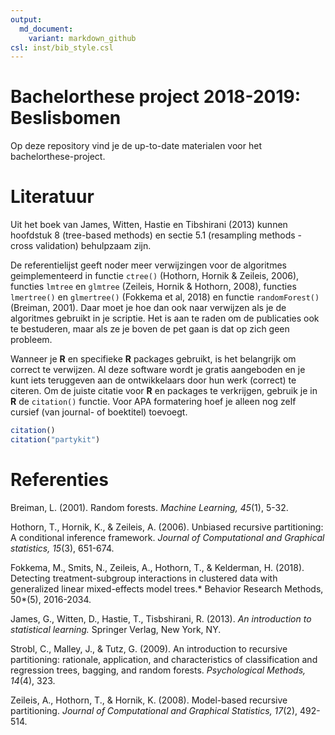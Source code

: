 ```yaml
---
output:
  md_document:
    variant: markdown_github
csl: inst/bib_style.csl
---
```


# Bachelorthese project 2018-2019: Beslisbomen

Op deze repository vind je de up-to-date materialen voor het bachelorthese-project.


# Literatuur

Uit het boek van James, Witten, Hastie en Tibshirani (2013) kunnen hoofdstuk 8 (tree-based methods) en sectie 5.1 (resampling methods - cross validation) behulpzaam zijn. 

De referentielijst geeft noder meer verwijzingen voor de algoritmes geimplementeerd in functie `ctree()` (Hothorn, Hornik & Zeileis, 2006), functies `lmtree` en `glmtree` (Zeileis, Hornik & Hothorn, 2008), functies `lmertree()` en `glmertree()` (Fokkema et al, 2018) en functie `randomForest()` (Breiman, 2001). Daar moet je hoe dan ook naar verwijzen als je de algoritmes gebruikt in je scriptie. Het is aan te raden om de publicaties ook te bestuderen, maar als ze je boven de pet gaan is dat op zich geen probleem.

Wanneer je **R** en specifieke **R** packages gebruikt, is het belangrijk om correct te verwijzen. Al deze software wordt je gratis aangeboden en je kunt iets teruggeven aan de ontwikkelaars door hun werk (correct) te citeren. Om de juiste citatie voor **R** en packages te verkrijgen, gebruik je in **R** de `citation()` functie. Voor APA formatering hoef je alleen nog zelf cursief (van journal- of boektitel) toevoegt.

```r
citation()
citation("partykit")
```

# Referenties

Breiman, L. (2001). Random forests. *Machine Learning, 45*(1), 5-32.

Hothorn, T., Hornik, K., & Zeileis, A. (2006). Unbiased recursive partitioning: A conditional inference framework. *Journal of Computational and Graphical statistics, 15*(3), 651-674.

Fokkema, M., Smits, N., Zeileis, A., Hothorn, T., & Kelderman, H. (2018). Detecting treatment-subgroup interactions in clustered data with generalized linear mixed-effects model trees.* Behavior Research Methods, 50*(5), 2016-2034.

James, G., Witten, D., Hastie, T., Tisbshirani, R. (2013). *An introduction to statistical learning.* Springer Verlag, New York, NY.

Strobl, C., Malley, J., & Tutz, G. (2009). An introduction to recursive partitioning: rationale, application, and characteristics of classification and regression trees, bagging, and random forests. *Psychological Methods, 14*(4), 323.

Zeileis, A., Hothorn, T., & Hornik, K. (2008). Model-based recursive partitioning. *Journal of Computational and Graphical Statistics, 17*(2), 492-514.